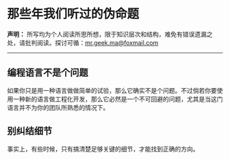那些年我们听过的伪命题
========================================================

**声明：** 所写均为个人阅读所思所想，限于知识层次和结构，难免有错误遗漏之处，请批判阅读。探讨可循：<mr.geek.ma@foxmail.com>

* * *

## 编程语言不是个问题

如果你只是用一种语言做做简单的试验，那么它确实不是个问题。不过倘若你要使用一种新的语言做工程化开发，那么它必然是一个不可回避的问题，尤其是当这门语言并不为你的团队所熟悉的情况下。

## 别纠结细节

事实上，有些时候，只有搞清楚足够关键的细节，才能找到正确的方向。

## 

